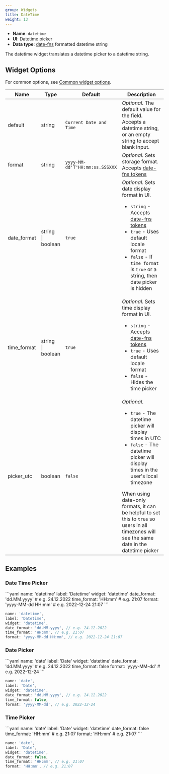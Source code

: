 ```yaml
---
group: Widgets
title: DateTime
weight: 13
---
```


- **Name**: `datetime`
- **UI**: Datetime picker
- **Data type**: [date-fns](https://date-fns.org/) formatted datetime string

The datetime widget translates a datetime picker to a datetime string.

## Widget Options

For common options, see [Common widget options](/docs/widgets#common-widget-options).

| Name        | Type                   | Default                        | Description                                                                                                                                                                                                                                                                                                              |
| ----------- | ---------------------- | ------------------------------ | ------------------------------------------------------------------------------------------------------------------------------------------------------------------------------------------------------------------------------------------------------------------------------------------------------------------------ |
| default     | string                 | `Current Date and Time`        | _Optional_. The default value for the field. Accepts a datetime string, or an empty string to accept blank input.                                                                                                                                                                                                        |
| format      | string                 | `yyyy-MM-dd'T'HH:mm:ss.SSSXXX` | _Optional_. Sets storage format. Accepts [date-fns tokens](https://date-fns.org/docs/format)                                                                                                                                                                                                                     |
| date_format | string<br />\| boolean | `true`                         | _Optional_. Sets date display format in UI.<ul><li>`string` - Accepts [date-fns tokens](https://date-fns.org/docs/format)</li><li>`true` - Uses default locale format</li><li>`false` - If `time_format` is `true` or a string, then date picker is hidden</li></ul>                                             |
| time_format | string<br />\| boolean | `true`                         | _Optional_. Sets time display format in UI.<ul><li>`string` - Accepts [date-fns tokens](https://date-fns.org/docs/format)</li><li>`true` - Uses default locale format</li><li>`false` - Hides the time picker</li></ul>                                                                                          |
| picker_utc  | boolean                | `false`                        | _Optional_. <ul><li>`true` - The datetime picker will display times in UTC</li><li>`false` - The datetime picker will display times in the user's local timezone</li></ul> When using date-only formats, it can be helpful to set this to `true` so users in all timezones will see the same date in the datetime picker |

## Examples

### Date Time Picker

<CodeTabs>
```yaml
name: 'datetime'
label: 'Datetime'
widget: 'datetime'
date_format: 'dd.MM.yyyy' # e.g. 24.12.2022
time_format: 'HH:mm' # e.g. 21:07
format: 'yyyy-MM-dd HH:mm' # e.g. 2022-12-24 21:07
```

```js
name: 'datetime',
label: 'Datetime',
widget: 'datetime',
date_format: 'dd.MM.yyyy', // e.g. 24.12.2022
time_format: 'HH:mm', // e.g. 21:07
format: 'yyyy-MM-dd HH:mm', // e.g. 2022-12-24 21:07
```

</CodeTabs>

### Date Picker

<CodeTabs>
```yaml
name: 'date'
label: 'Date'
widget: 'datetime'
date_format: 'dd.MM.yyyy' # e.g. 24.12.2022
time_format: false
format: 'yyyy-MM-dd' # e.g. 2022-12-24
```

```js
name: 'date',
label: 'Date',
widget: 'datetime',
date_format: 'dd.MM.yyyy', // e.g. 24.12.2022
time_format: false,
format: 'yyyy-MM-dd', // e.g. 2022-12-24
```

</CodeTabs>

### Time Picker

<CodeTabs>
```yaml
name: 'date'
label: 'Date'
widget: 'datetime'
date_format: false
time_format: 'HH:mm' # e.g. 21:07
format: 'HH:mm' # e.g. 21:07
```

```js
name: 'date',
label: 'Date',
widget: 'datetime',
date_format: false,
time_format: 'HH:mm', // e.g. 21:07
format: 'HH:mm', // e.g. 21:07
```

</CodeTabs>
